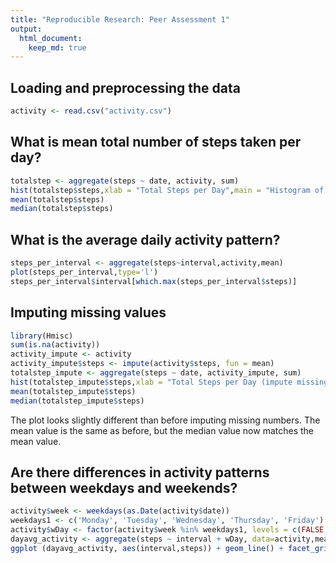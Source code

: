 ```yaml
---
title: "Reproducible Research: Peer Assessment 1"
output: 
  html_document:
    keep_md: true
---
```



## Loading and preprocessing the data

```r
activity <- read.csv("activity.csv")
```


## What is mean total number of steps taken per day?

```r
totalstep <- aggregate(steps ~ date, activity, sum)
hist(totalstep$steps,xlab = "Total Steps per Day",main = "Histogram of Total Steps")
mean(totalstep$steps) 
median(totalstep$steps)
```

## What is the average daily activity pattern?

```r
steps_per_interval <- aggregate(steps~interval,activity,mean)
plot(steps_per_interval,type='l')
steps_per_interval$interval[which.max(steps_per_interval$steps)]
```

## Imputing missing values

```r
library(Hmisc)
sum(is.na(activity))
activity_impute <- activity
activity_impute$steps <- impute(activity$steps, fun = mean) 
totalstep_impute <- aggregate(steps ~ date, activity_impute, sum)
hist(totalstep_impute$steps,xlab = "Total Steps per Day (impute missing value)",main = "Histogram of Total Steps")
mean(totalstep_impute$steps) 
median(totalstep_impute$steps)
```
The plot looks slightly different than before imputing missing numbers. The mean value is the same as before, but the median value now matches the mean value. 

## Are there differences in activity patterns between weekdays and weekends?

```r
activity$week <- weekdays(as.Date(activity$date))
weekdays1 <- c('Monday', 'Tuesday', 'Wednesday', 'Thursday', 'Friday')
activity$wDay <- factor(activity$week %in% weekdays1, levels = c(FALSE,TRUE), labels = c('weekend','weekday'))
dayavg_activity <- aggregate(steps ~ interval + wDay, data=activity,mean)
ggplot (dayavg_activity, aes(interval,steps)) + geom_line() + facet_grid(wDay ~.)
```

